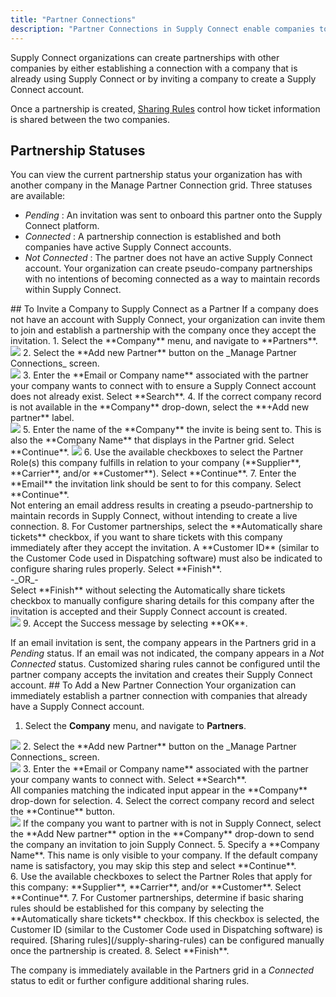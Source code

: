 ```yaml
---
title: "Partner Connections"
description: "Partner Connections in Supply Connect enable companies to easily share tickets between suppliers, customers, and haulers."
---
```

Supply Connect organizations can create partnerships with other companies by either establishing a connection with a company that is already using Supply Connect or by inviting a company to create a Supply Connect account.

Once a partnership is created, [Sharing Rules](/supply-sharing-rules) control how ticket information is shared between the two companies.
## Partnership Statuses
You can view the current partnership status your organization has with another company in the Manage Partner Connection grid. Three statuses are available:
* _Pending_ : An invitation was sent to onboard this partner onto the Supply Connect platform. 
* _Connected_ : A partnership connection is established and both companies have active Supply Connect accounts.
* _Not Connected_ : The partner does not have an active Supply Connect account. Your organization can create pseudo-company partnerships with no intentions of becoming connected as a way to maintain records within Supply Connect.

<Tabs>
  <Tab title="Invite a Company as a Partner">
    ## To Invite a Company to Supply Connect as a Partner
If a company does not have an account with Supply Connect, your organization can invite them to join and establish a partnership with the company once they accept the invitation.
1. Select the **Company** menu, and navigate to **Partners**. <br/>
<Frame>
<img src="/images/Company_Partners_nav.gif" />
</Frame>
2. Select the **Add new Partner** button on the _Manage Partner Connections_ screen. <br/>
<Frame>
<img src="/images/AddNewPartner_button.png" />
</Frame>
3. Enter the **Email or Company name** associated with the partner your company wants to connect with to ensure a Supply Connect account does not already exist. Select **Search**.
4. If the correct company record is not available in the **Company** drop-down, select the **+Add new partner** label. <br/>
<Frame>
<img src="/images/AddNewPartner_newpartner.png" />
</Frame>
5. Enter the name of the **Company** the invite is being sent to. This is also the **Company Name** that displays in the Partner grid. Select **Continue**.
<Frame>
<img src="/images/NewPartner_partnername.png" />
</Frame>
6. Use the available checkboxes to select the Partner Role(s) this company fulfills in relation to your company (**Supplier**, **Carrier**, and/or **Customer**). Select **Continue**.
7. Enter the **Email** the invitation link should be sent to for this company. Select **Continue**. <br/>
<Info> Not entering an email address results in creating a pseudo-partnership to maintain records in Supply Connect, without intending to create a live connection. </Info>
8. For Customer partnerships, select the  **Automatically share tickets** checkbox, if you want to share tickets with this company immediately after they accept the invitation. A **Customer ID** (similar to the Customer Code used in Dispatching software) must also be indicated to configure sharing rules properly. Select **Finish**. <br/>
-_OR_- <br/>
Select **Finish** without selecting the Automatically share tickets checkbox to manually configure sharing details for this company after the invitation is accepted and their Supply Connect account is created. <br/>
<Frame>
<img src="/images/AddNewPartner_SharingRule.png" />
</Frame>
9. Accept the Success message by selecting **OK**.

If an email invitation is sent, the company appears in the Partners grid in a _Pending_ status. If an email was not indicated, the company appears in a _Not Connected_ status.
<Warning>Customized sharing rules cannot be configured until the partner company accepts the invitation and creates their Supply Connect account.</Warning>
  </Tab>
  <Tab title="Add A Partner Connection">
    ## To Add a New Partner Connection 
Your organization can immediately establish a partner connection with companies that already have a Supply Connect account.
1. Select the **Company** menu, and navigate to **Partners**. <br/>
<Frame>
<img src="/images/Company_Partners_nav.gif" />
</Frame>
2. Select the **Add new Partner** button on the _Manage Partner Connections_ screen. <br/>
<Frame>
<img src="/images/AddNewPartner_button.png" />
</Frame>
3. Enter the **Email or Company name** associated with the partner your company wants to connect with. Select **Search**. <br/> All companies matching the indicated input appear in the **Company** drop-down for selection.
4. Select the correct company record and select the **Continue** button. <br/>
<Frame>
<img src="/images/NewPartner_EmailSearch.png" />
</Frame>
<Note>If the company you want to partner with is not in Supply Connect, select the **Add New partner** option in the **Company** drop-down to send the company an invitation to join Supply Connect.</Note>
5. Specify a **Company Name**. This name is only visible to your company. If the default company name is satisfactory, you may skip this step and select **Continue**. <br/>
6. Use the available checkboxes to select the Partner Roles that apply for this company: **Supplier**, **Carrier**, and/or **Customer**. Select **Continue**. 
7. For Customer partnerships, determine if basic sharing rules should be established for this company by selecting the **Automatically share tickets** checkbox. If this checkbox is selected, the Customer ID (similar to the Customer Code used in Dispatching software) is required. 
<Info>[Sharing rules](/supply-sharing-rules) can be configured manually once the partnership is created.</Info>
8. Select **Finish**.

The company is immediately available in the Partners grid in a _Connected_ status to edit or further configure additional sharing rules.
  </Tab>
</Tabs>




